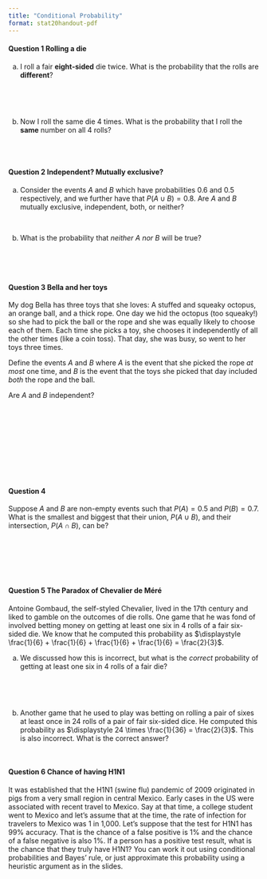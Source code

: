 ```yaml
---
title: "Conditional Probability"
format: stat20handout-pdf
---
```


#### Question 1 Rolling a die

(a) I roll a fair **eight-sided** die twice. What is the probability that the rolls are **different**? 

\

\

(b) Now I roll the same die 4 times. What is the probability that I roll the **same** number on all 4 rolls? 

\
\

#### Question 2 Independent? Mutually exclusive?

(a) Consider the events $A$ and $B$ which have probabilities $0.6$ and $0.5$ respectively, and we further have that $P(A \cup B) = 0.8$. Are $A$ and $B$ mutually exclusive, independent, both, or neither?
\

\

(b) What is the probability that *neither* $A$ *nor* $B$ will be true?

\

\

#### Question 3 Bella and her toys

My dog Bella has three toys that she loves: A stuffed and squeaky octopus, an orange ball, and a thick rope. One day we hid the octopus (too squeaky!) so she had to pick the ball or the rope and she was equally likely to choose each of them. Each time she picks a toy, she chooses it independently of all the other times (like a coin toss). That day, she was busy, so went to her toys three times. 

Define the events $A$ and $B$ where $A$ is the event that she picked the rope *at most* one time, and $B$ is the event that the toys she picked that day included *both* the rope and the ball.

Are $A$ and $B$ independent?

\

\

\

\

\



#### Question 4

Suppose $A$ and $B$ are non-empty events such that $P(A) = 0.5$ and $P(B) = 0.7$.  What is the smallest and biggest that their union, $P(A \cup B)$, and their intersection, $P(A \cap B)$, can be?

\


\

\

#### Question 5 The Paradox of Chevalier de Méré

Antoine Gombaud, the self-styled Chevalier, lived in the 17th century and liked to gamble on the outcomes of die rolls. One game that he was fond of involved betting money on getting at least one six in 4 rolls of a fair six-sided die. We know that he computed this probability as $\displaystyle \frac{1}{6} +  \frac{1}{6} +  \frac{1}{6} +  \frac{1}{6} =  \frac{2}{3}$. 

(a) We discussed how this is incorrect, but what is the *correct* probability of getting at least one six in 4 rolls of a fair die?

\

\

(b) Another game that he used to play was betting on rolling a pair of sixes at least once in 24 rolls of a pair of fair six-sided dice. He computed this probability as $\displaystyle 24 \times  \frac{1}{36} =  \frac{2}{3}$. This is also incorrect. What is the correct answer?
\

\


#### Question 6 Chance of having H1N1

 It was established that the H1N1 (swine flu) pandemic of 2009 originated in pigs from a very small region in central Mexico. Early cases in the US were associated with recent travel to Mexico. Say at that time, a college student went to Mexico and let’s assume that at the time, the rate of infection for travelers to Mexico was 1 in 1,000. Let’s suppose that the test for H1N1 has 99% accuracy. That is the chance of a false positive  is 1% and the chance of a false negative is also 1%. If a person has a positive test result, what is the chance that they truly have H1N1? You can work it out using conditional probabilities and Bayes' rule, or just approximate this probability using a heuristic argument as in the slides.




